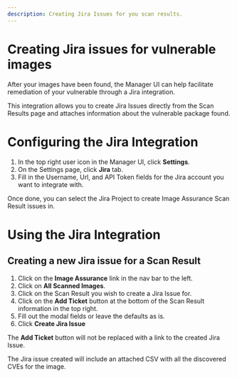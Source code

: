 ```yaml
---
description: Creating Jira Issues for you scan results.
---
```


# Creating Jira issues for vulnerable images

After your images have been found, the Manager UI can help facilitate remediation of your vulnerable through a Jira integration.

This integration allows you to create Jira Issues directly from the Scan Results page and attaches information about the
vulnerable package found.

# Configuring the Jira Integration

1. In the top right user icon in the Manager UI, click **Settings**.
1. On the Settings page, click **Jira** tab.
1. Fill in the Username, Url, and API Token fields for the Jira account you want to integrate with.

Once done, you can select the Jira Project to create Image Assurance Scan Result issues in.

# Using the Jira Integration

## Creating a new Jira issue for a Scan Result
1. Click on the **Image Assurance** link in the nav bar to the left.
1. Click on **All Scanned Images**.
1. Click on the Scan Result you wish to create a Jira Issue for.
1. Click on the **Add Ticket** button at the bottom of the Scan Result information in the top right.
1. Fill out the modal fields or leave the defaults as is.
1. Click **Create Jira Issue**

The **Add Ticket** button will not be replaced with a link to the created Jira Issue.

The Jira issue created will include an attached CSV with all the discovered CVEs for the image.